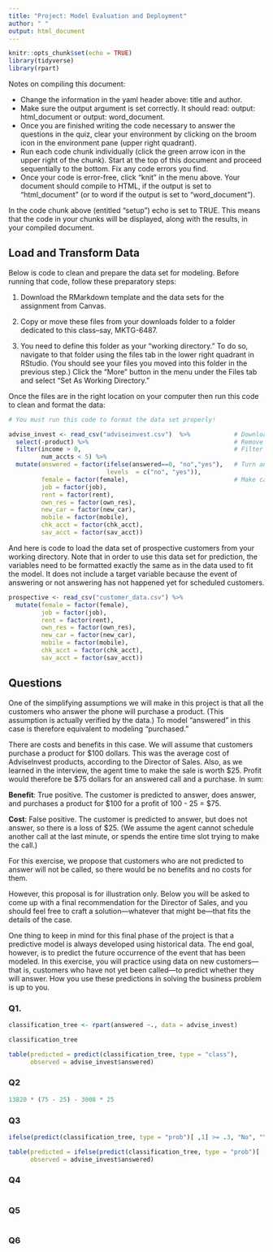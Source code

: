 ---
title: "Project: Model Evaluation and Deployment"
author: " "
output: html_document
---

```{r setup, include=FALSE}
knitr::opts_chunk$set(echo = TRUE)
library(tidyverse)
library(rpart)

```

Notes on compiling this document:  

- Change the information in the yaml header above:  title and author.
- Make sure the output argument is set correctly.  It should read: output: html_document or output: word_document.
- Once you are finished writing the code necessary to answer the questions in the quiz, clear your environment by clicking on the broom icon in the environment pane (upper right quadrant).
- Run each code chunk individually (click the green arrow icon in the upper right of the chunk). Start at the top of this document and proceed sequentially to the bottom.  Fix any code errors you find.  
- Once your code is error-free, click "knit" in the menu above. Your document should compile to HTML, if the output is set to "html_document" (or to word if the output is set to "word_document").

In the code chunk above (entitled "setup") echo is set to TRUE.  This means that the code in your chunks will be displayed, along with the results, in your compiled document.

## Load and Transform Data

Below is code to clean and prepare the data set for modeling. Before running that code, follow these preparatory steps:

1. Download the RMarkdown template and the data sets for the assignment from Canvas.  

2. Copy or move these files from your downloads folder to a folder dedicated to this class--say, MKTG-6487.

3. You need to define this folder as your "working directory."  To do so, navigate to that folder using the files tab in the lower right quadrant in RStudio.  (You should see your files you moved into this folder in the previous step.) Click the "More" button in the menu under the Files tab and select "Set As Working Directory."

Once the files are in the right location on your computer then run this code to clean and format the data:

```{r}
# You must run this code to format the data set properly!

advise_invest <- read_csv("adviseinvest.csv")  %>%            # Download data
  select(-product) %>%                                        # Remove the product column
  filter(income > 0,                                          # Filter out mistaken data
         num_accts < 5) %>% 
  mutate(answered = factor(ifelse(answered==0, "no","yes"),   # Turn answered into yes/no factor
                           levels  = c("no", "yes")),
         female = factor(female),                             # Make categorical variables into factors
         job = factor(job),
         rent = factor(rent),
         own_res = factor(own_res),
         new_car = factor(new_car),
         mobile = factor(mobile),
         chk_acct = factor(chk_acct),
         sav_acct = factor(sav_acct)) 

```

And here is code to load the data set of prospective customers from your working directory. Note that in order to use this data set for prediction, the variables need to be formatted exactly the same as in the data used to fit the model. It does not include a target variable because the event of answering  or not answering has not happened yet for scheduled customers.

```{r}
prospective <- read_csv("customer_data.csv") %>% 
  mutate(female = factor(female),
         job = factor(job),
         rent = factor(rent),
         own_res = factor(own_res),
         new_car = factor(new_car),
         mobile = factor(mobile),
         chk_acct = factor(chk_acct),
         sav_acct = factor(sav_acct)) 

```

## Questions

One of the simplifying assumptions we will make in this project is that all the customers who answer the phone will purchase a product. (This assumption is actually verified by the data.) To model "answered" in this case is therefore equivalent to modeling "purchased."

There are costs and benefits in this case. We will assume that customers purchase a product for \$100 dollars. This was the average cost of AdviseInvest products, according to the Director of Sales.  Also, as we learned in the interview, the agent time to make the sale is worth \$25. Profit would therefore be \$75 dollars for an answered call and a purchase. In sum:

**Benefit**: True positive. The customer is predicted to answer, does answer, and purchases a product for \$100 for a profit of 100 - 25 = \$75.

**Cost**: False positive. The customer is predicted to answer, but does not answer, so there is a loss of \$25. (We assume the agent cannot schedule another call at the last minute, or spends the entire time slot trying to make the call.)

For this exercise, we propose that customers who are not predicted to answer will not be called, so there would be no benefits and no costs for them.  

However, this proposal is for illustration only.  Below you will be asked to come up with a final recommendation for the Director of Sales, and you should feel free to craft a solution---whatever that might be---that fits the details of the case.

One thing to keep in mind for this final phase of the project is that a predictive model is always developed using historical data.  The end goal, however, is to predict the future occurrence of the event that has been modeled. In this exercise, you will practice using data on new customers---that is, customers who have not yet been called---to predict whether they will answer. How you use these predictions in solving the business problem is up to you.

### Q1. 

```{r}
classification_tree <- rpart(answered ~., data = advise_invest)

classification_tree

table(predicted = predict(classification_tree, type = "class"),
      observed = advise_invest$answered)
```

### Q2

```{r}
13820 * (75 - 25) - 3008 * 25
```

### Q3

```{r}
ifelse(predict(classification_tree, type = "prob")[ ,1] >= .3, "No", "YES")

table(predicted = ifelse(predict(classification_tree, type = "prob")[ ,1] >= .3, "NO", "YES"),
      observed = advise_invest$answered)
```

### Q4

```{r}

```

### Q5

```{r}

```

### Q6

